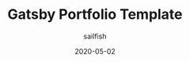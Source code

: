 ---
title: Gatsby Portfolio Template
slug: second-project
image: ./images/html-1.png
date: 2020-05-02
author: sailfish
type: portfolio
category: Gatsby
readTime: 1
---
